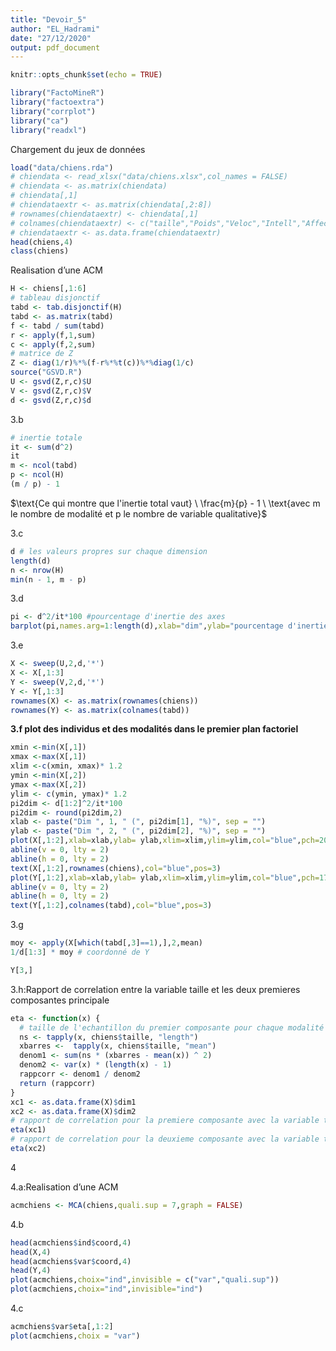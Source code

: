 ```yaml
---
title: "Devoir_5"
author: "EL_Hadrami"
date: "27/12/2020"
output: pdf_document
---
```


```r
knitr::opts_chunk$set(echo = TRUE)
```

```r
library("FactoMineR")
library("factoextra")
library("corrplot")
library("ca")
library("readxl")
```

$\text{Chargement du jeux de données}$

```r
load("data/chiens.rda")
# chiendata <- read_xlsx("data/chiens.xlsx",col_names = FALSE)
# chiendata <- as.matrix(chiendata)
# chiendata[,1]
# chiendataextr <- as.matrix(chiendata[,2:8])
# rownames(chiendataextr) <- chiendata[,1]
# colnames(chiendataextr) <- c("taille","Poids","Veloc","Intell","Affec","Agress","Role")
# chiendataextr <- as.data.frame(chiendataextr)
head(chiens,4)
class(chiens)
```
$\text{Realisation d'une ACM}$

```r
H <- chiens[,1:6]
# tableau disjonctif
tabd <- tab.disjonctif(H)
tabd <- as.matrix(tabd)
f <- tabd / sum(tabd)
r <- apply(f,1,sum)
c <- apply(f,2,sum)
# matrice de Z
Z <- diag(1/r)%*%(f-r%*%t(c))%*%diag(1/c)
source("GSVD.R")
U <- gsvd(Z,r,c)$U
V <- gsvd(Z,r,c)$V
d <- gsvd(Z,r,c)$d
```

$\text{3.b}$

```r
# inertie totale
it <- sum(d^2)
it
m <- ncol(tabd)
p <- ncol(H)
(m / p) - 1 
```

$\text{Ce qui montre que l'inertie total vaut} \ \frac{m}{p} - 1 \ \text{avec m le nombre de modalité et p le nombre de variable qualitative}$

$\text{3.c}$

```r
d # les valeurs propres sur chaque dimension
length(d)
n <- nrow(H)
min(n - 1, m - p)
```

$\text{3.d}$

```r
pi <- d^2/it*100 #pourcentage d'inertie des axes
barplot(pi,names.arg=1:length(d),xlab="dim",ylab="pourcentage d'inertie expliquée",col="blue",main="diagramme en barre de pourcentage d'inertie")
```

$\text{3.e}$

```r
X <- sweep(U,2,d,'*')
X <- X[,1:3]
Y <- sweep(V,2,d,'*')
Y <- Y[,1:3]
rownames(X) <- as.matrix(rownames(chiens))
rownames(Y) <- as.matrix(colnames(tabd))
```

$\textbf{3.f plot des individus et des modalités dans le premier plan factoriel}$

```r
xmin <-min(X[,1])
xmax <-max(X[,1])
xlim <-c(xmin, xmax)* 1.2
ymin <-min(X[,2])
ymax <-max(X[,2])
ylim <- c(ymin, ymax)* 1.2
pi2dim <- d[1:2]^2/it*100
pi2dim <- round(pi2dim,2)
xlab <- paste("Dim ", 1, " (", pi2dim[1], "%)", sep = "")
ylab <- paste("Dim ", 2, " (", pi2dim[2], "%)", sep = "")
plot(X[,1:2],xlab=xlab,ylab= ylab,xlim=xlim,ylim=ylim,col="blue",pch=20,main="Premier plan factoriel")
abline(v = 0, lty = 2)
abline(h = 0, lty = 2)
text(X[,1:2],rownames(chiens),col="blue",pos=3)
plot(Y[,1:2],xlab=xlab,ylab= ylab,xlim=xlim,ylim=ylim,col="blue",pch=17,main="Premier plan factoriel")
abline(v = 0, lty = 2)
abline(h = 0, lty = 2)
text(Y[,1:2],colnames(tabd),col="blue",pos=3)
```


$\text{3.g}$

```r
moy <- apply(X[which(tabd[,3]==1),],2,mean)
1/d[1:3] * moy # coordonné de Y 

Y[3,]
```

$\text{3.h:Rapport de correlation entre la variable taille et les deux premieres composantes principale}$

```r
eta <- function(x) {
  # taille de l'echantillon du premier composante pour chaque modalité de la varoable taille
  ns <- tapply(x, chiens$taille, "length")
  xbarres <-  tapply(x, chiens$taille, "mean")
  denom1 <- sum(ns * (xbarres - mean(x)) ^ 2)
  denom2 <- var(x) * (length(x) - 1)
  rappcorr <- denom1 / denom2
  return (rappcorr)
}
xc1 <- as.data.frame(X)$dim1
xc2 <- as.data.frame(X)$dim2
# rapport de correlation pour la premiere composante avec la variable taille
eta(xc1)
# rapport de correlation pour la deuxieme composante avec la variable taille
eta(xc2)
```

$\text{4}$

$\text{4.a:Realisation d'une ACM}$

```r
acmchiens <- MCA(chiens,quali.sup = 7,graph = FALSE)
```

$\text{4.b}$

```r
head(acmchiens$ind$coord,4)
head(X,4)
head(acmchiens$var$coord,4)
head(Y,4)
plot(acmchiens,choix="ind",invisible = c("var","quali.sup"))
plot(acmchiens,choix="ind",invisible="ind")
```

$\text{4.c}$

```r
acmchiens$var$eta[,1:2]
plot(acmchiens,choix = "var")
```

